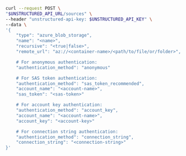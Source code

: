 ```bash REST (Create)
curl --request POST \
"$UNSTRUCTURED_API_URL/sources" \
--header "unstructured-api-key: $UNSTRUCTURED_API_KEY" \
--data \
'{
    "type": "azure_blob_storage",
    "name": "<name>",
    "recursive": "<true|false>",
    "remote_url": "az://<container-name>/<path/to/file/or/folder>",

    # For anonymous authentication:
    "authentication_method": "anonymous"

    # For SAS token authentication:
    "authentication_method": "sas_token_recommended",
    "account_name": "<account-name>",
    "sas_token": "<sas-token>"

    # For account key authentication:
    "authentication_method": "account_key",
    "account_name": "<account-name>",
    "account_key": "<account-key>"

    # For connection string authentication:
    "authentication_method": "connection_string",
    "connection_string": "<connection-string>"
}'
```